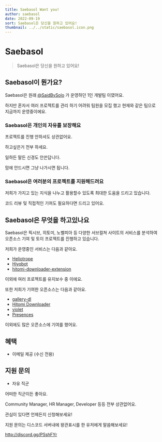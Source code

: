 ```yaml
---
title: Saebasol Want you!
author: saebasol
date: 2022-09-19
sort: Saebasol은 당신을 원하고 있어요!
thumbnail: ../../static/saebasol.icon.png
---
```


# Saebasol

> Saebasol은 당신을 원하고 있어요!

## Saebasol이 뭔가요?

Saebasol은 원래 [@SaidBySolo](https://github.com/SaidBySolo) 가 운영하던 1인 개발팀 이였어요.

하지만 혼자서 여러 프로젝트를 관리 하기 어려워 팀원을 모집 했고 현재와 같은 팀으로 지금까지 운영중이에요.

### Saebasol은 개인의 자유를 보장해요

프로젝트를 진행 안하셔도 상관없어요.

하고싶은거 전부 하세요.

일하든 말든 신경도 안쓴답니다.

맘에 안드시면 그냥 나가시면 됩니다.

### Saebasol은 여러분의 프로젝트를 지원해드려요

저희가 가지고 있는 지식을 나누고 활용할수 있도록 최대한 도움을 드리고 있습니다.

코드 리뷰 및 직접적인 기여도 필요하다면 드리고 있어요.

## Saebasol은 무엇을 하고있나요

Saebasol은 픽시브, 히토미, 노벨피아 등 다양한 서브컬쳐 사이트의 서비스를 분석하여 오픈소스 기여 및 토이 프로젝트를 진행하고 있습니다.

저희가 운영중인 서비스는 다음과 같아요.

* [Heliotrope](https://api.saebasol.org/)
* [Hiyobot](https://github.com/saebasol/hiyobot)
* [hitomi-downloader-extension](https://github.com/saebasol/hitomi-downloader-extension)

이외에 여러 프로젝트를 유지보수 중 이에요.

또한 저희가 기여한 오픈소스는 다음과 같아요.

* [gallery-dl](https://github.com/mikf/gallery-dl)
* [Hitomi Downloader](https://github.com/KurtBestor/Hitomi-Downloader)
* [violet](https://github.com/project-violet/violet)
* [Presences](https://github.com/PreMiD/Presences)

이외에도 많은 오픈소스에 기여를 했어요.

## 혜택

* 이메일 제공 (수신 전용)

## 지원 문의

* 자유 직군

어떠한 직군이든 좋아요.

Community Manager, HR Manager, Developer 등등 전부 상관없어요.

관심이 있다면 언제든지 신청해보세요!

지원 문의는 디스코드 서버내에 왕관표시를 한 유저에게 말씀해보세요!

http://discord.gg/PSshFYr
